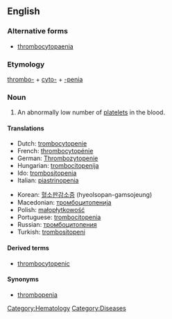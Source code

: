 ==English==
===Alternative forms===
*[[thrombocytopaenia]]
===Etymology===

[[thrombo-]] + [[cyto-]] + [[-penia]]

===Noun===
{{en-noun|-}}
{{wikipedia}}

# An abnormally low number of [[platelet]]s in the blood.

====Translations====
{{trans-top|abnormally low platelet count}}
*Dutch: [[trombocytopenie]]
*French: [[thrombocytopénie]]
*German: [[Thrombozytopenie]] {{f}}
*Hungarian: [[trombocitopenija]]
*Ido: [[trombositopenia]]
*Italian: [[piastrinopenia]]
{{trans-mid}}
*Korean: [[혈소판감소증]] (hyeolsopan-gamsojeung)
*Macedonian: [[тромбоцитопенија]]
*Polish: [[małopłytkowość]]
*Portuguese: [[trombocitopenia]]
*Russian:  [[тромбоцитопения]]
*Turkish: [[trombositopeni]]
{{trans-bottom}}

====Derived terms====
*[[thrombocytopenic]]

====Synonyms====
*[[thrombopenia]]

[[Category:Hematology]]
[[Category:Diseases]]